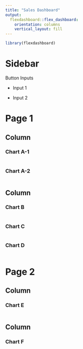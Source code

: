 ```yaml
---
title: "Sales Dashboard"
output: 
  flexdashboard::flex_dashboard:
    orientation: columns
    vertical_layout: fill
---
```


```r
library(flexdashboard)
```

Sidebar {.sidebar}
=======================================================================

Button Inputs

- Input 1

- Input 2


Page 1
=======================================================================

<!-- Sidebar {.sidebar} -->
<!-- ----------------------------------------------------------------------- -->

<!-- Button Inputs -->

<!-- - Input 1 -->

<!-- - Input 2 -->


Column {data-height=650 .tabset}
-----------------------------------------------------------------------

### Chart A-1

```r

```

### Chart A-2

```r

```


Column {data-height=350 .tabset .tabset-fade}
-----------------------------------------------------------------------

### Chart B

```r

```

### Chart C

```r

```

### Chart D

```r

```



Page 2 {data-orientation=columns}
=======================================================================


Column {data-height=200}
-----------------------------------------------------------------------

### Chart E

```r

```

Column {data-height=200}
-----------------------------------------------------------------------

### Chart F

```r

```



